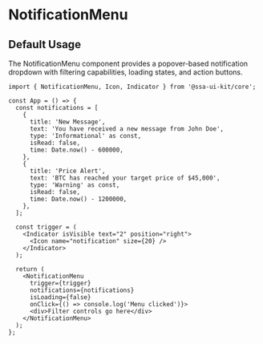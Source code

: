 
<Meta of={NotificationMenuStories} />

# NotificationMenu

## Default Usage

The NotificationMenu component provides a popover-based notification dropdown with filtering capabilities, loading states, and action buttons.

```tsx
import { NotificationMenu, Icon, Indicator } from '@ssa-ui-kit/core';

const App = () => {
  const notifications = [
    {
      title: 'New Message',
      text: 'You have received a new message from John Doe',
      type: 'Informational' as const,
      isRead: false,
      time: Date.now() - 600000,
    },
    {
      title: 'Price Alert',
      text: 'BTC has reached your target price of $45,000',
      type: 'Warning' as const,
      isRead: false,
      time: Date.now() - 1200000,
    },
  ];

  const trigger = (
    <Indicator isVisible text="2" position="right">
      <Icon name="notification" size={20} />
    </Indicator>
  );

  return (
    <NotificationMenu
      trigger={trigger}
      notifications={notifications}
      isLoading={false}
      onClick={() => console.log('Menu clicked')}>
      <div>Filter controls go here</div>
    </NotificationMenu>
  );
};
```

<Canvas />
<Controls />

<Stories includePrimary={false} />
